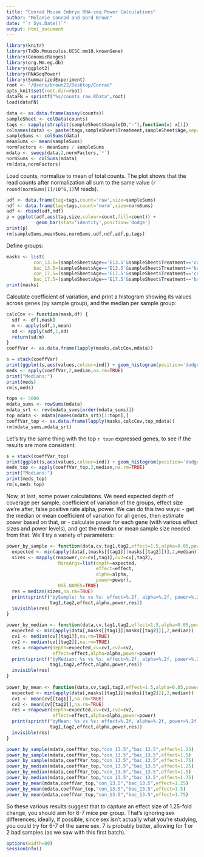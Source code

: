 ```yaml
---
title: "Conrad Mouse Embryo RNA-seq Power Calculations"
author: "Melanie Conrad and Gord Brown"
date: "`r Sys.Date()`"
output: html_document
---
```


```r
library(knitr)
library(TxDb.Mmusculus.UCSC.mm10.knownGene)
library(GenomicRanges)
library(org.Mm.eg.db)
library(ggplot2)
library(RNASeqPower)
library(SummarizedExperiment)
root <- "/Users/brown22/Desktop/Conrad"
opts_knit$set(root.dir=root)
dataFN = sprintf("%s/counts_raw.RData",root)
load(dataFN)
```

```r
data <- as.data.frame(assay(counts))
sampleSheet <- colData(counts)
tags <- sapply(strsplit(sampleSheet$SampleID,"-"),function(x) x[1])
colnames(data) <- paste(tags,sampleSheet$Treatment,sampleSheet$Age,sep="_")
sampleSums <- colSums(data)
meanSums <- mean(sampleSums)
normFactors <- meanSums / sampleSums
mdata <- sweep(data,2,normFactors,`*`)
normSums <- colSums(mdata)
rm(data,normFactors)
```

Load counts, normalize to mean of total counts.  The plot shows that the
read counts after normalization all sum to the same value
(`r round(normSums[1]/10^6,1)`M reads).

```r
udf <- data.frame(tag=tags,count='raw',size=sampleSums)
ndf <- data.frame(tag=tags,count='norm',size=normSums)
adf <- rbind(udf,ndf)
p = ggplot(adf,aes(tag,size,colour=count,fill=count)) +
           geom_bar(stat='identity',position='dodge')
print(p)
rm(sampleSums,meanSums,normSums,udf,ndf,adf,p,tags)
```

Define groups:

```r
masks <- list(
          con_13.5=(sampleSheet$Age=='E13.5'&sampleSheet$Treatment=='control'),
          bac_13.5=(sampleSheet$Age=='E13.5'&sampleSheet$Treatment=='bacteria'),
          con_17.5=(sampleSheet$Age=='E17.5'&sampleSheet$Treatment=='control'),
          bac_17.5=(sampleSheet$Age=='E17.5'&sampleSheet$Treatment=='bacteria'))
print(masks)
```

Calculate coefficient of variation, and print a histogram showing its values
across genes (by sample group), and the median per sample group:

```r
calcCov <- function(mask,df) {
  sdf <- df[,mask]
  m <- apply(sdf,1,mean)
  sd <- apply(sdf,1,sd)
  return(sd/m)
}
coeffVar <- as.data.frame(lapply(masks,calcCov,mdata))
```

```r
s = stack(coeffVar)
print(ggplot(s,aes(values,colour=ind)) + geom_histogram(position='dodge'))
meds <- apply(coeffVar,2,median,na.rm=TRUE)
print("Medians:")
print(meds)
rm(s,meds)
```

```r
topn <- 5000
mdata_sums <- rowSums(mdata)
mdata_srt <- rev(mdata_sums[order(mdata_sums)])
top_mdata <- mdata[names(mdata_srt)[1:topn],]
coeffVar_top <- as.data.frame(lapply(masks,calcCov,top_mdata))
rm(mdata_sums,mdata_srt)
```

Let's try the same thing with the top `r topn` expressed genes, to see if the
results are more consistent.

```r
s = stack(coeffVar_top)
print(ggplot(s,aes(values,colour=ind)) + geom_histogram(position='dodge'))
meds_top <- apply(coeffVar_top,2,median,na.rm=TRUE)
print("Medians:")
print(meds_top)
rm(s,meds_top)
```

Now, at last, some power calculations.  We need expected depth of coverage
per sample, coefficient of variation of the groups, effect size we're after,
false positive rate alpha, power.  We can do this two ways:
 - get the median or mean coefficient of variation for all genes, then
   estimate power based on that, or
 - calculate power for each gene (with various effect sizes and power levels),
   and get the median or mean sample size needed from that.
We'll try a variety of parameters:

```r
power_by_sample <- function(data,cv,tag1,tag2,effect=1.5,alpha=0.05,power=0.9) {
  expected <- min(apply(data[,(masks[[tag1]]|masks[[tag2]])],2,median))
  sizes <- mapply(rnapower,cv=cv[,tag1],cv2=cv[,tag2],
                   MoreArgs=list(depth=expected,
                                 effect=effect,
                                 alpha=alpha,
                                 power=power),
                   USE.NAMES=TRUE)
  res = median(sizes,na.rm=TRUE)
  print(sprintf("bySample: %s vs %s: effect=%.2f, alpha=%.2f, power=%.2f: median n=%.2f",
                tag1,tag2,effect,alpha,power,res))
  invisible(res)
}

power_by_median <- function(data,cv,tag1,tag2,effect=1.5,alpha=0.05,power=0.9) {
  expected <- min(apply(data[,masks[[tag1]]|masks[[tag2]]],2,median)) 
  cv1 <- median(cv[[tag1]],na.rm=TRUE)
  cv2 <- median(cv[[tag2]],na.rm=TRUE)
  res = rnapower(depth=expected,cv=cv1,cv2=cv2,
                 effect=effect,alpha=alpha,power=power)
  print(sprintf("byMedian: %s vs %s: effect=%.2f, alpha=%.2f, power=%.2f: median n=%.2f",
                tag1,tag2,effect,alpha,power,res))
  invisible(res)
}
  
power_by_mean <- function(data,cv,tag1,tag2,effect=1.5,alpha=0.05,power=0.9) {
  expected <- min(apply(data[,masks[[tag1]]|masks[[tag2]]],2,median)) 
  cv1 <- mean(cv[[tag1]],na.rm=TRUE)
  cv2 <- mean(cv[[tag2]],na.rm=TRUE)
  res = rnapower(depth=expected,cv=cv1,cv2=cv2,
                 effect=effect,alpha=alpha,power=power)
  print(sprintf("byMean: %s vs %s: effect=%.2f, alpha=%.2f, power=%.2f: median n=%.2f",
                tag1,tag2,effect,alpha,power,res))
  invisible(res)
}
```

```r
power_by_sample(mdata,coeffVar_top,"con_13.5","bac_13.5",effect=1.25)
power_by_sample(mdata,coeffVar_top,"con_13.5","bac_13.5",effect=1.5)
power_by_sample(mdata,coeffVar_top,"con_13.5","bac_13.5",effect=1.75)
power_by_median(mdata,coeffVar_top,"con_13.5","bac_13.5",effect=1.25)
power_by_median(mdata,coeffVar_top,"con_13.5","bac_13.5",effect=1.5)
power_by_median(mdata,coeffVar_top,"con_13.5","bac_13.5",effect=1.75)
power_by_mean(mdata,coeffVar_top,"con_13.5","bac_13.5",effect=1.25)
power_by_mean(mdata,coeffVar_top,"con_13.5","bac_13.5",effect=1.5)
power_by_mean(mdata,coeffVar_top,"con_13.5","bac_13.5",effect=1.75)
```

So these various results suggest that to capture an effect size of 1.25-fold
change, you should aim for 6-7 mice per group.  That's ignoring sex differences;
ideally, if possible, since sex isn't actually what you're studying, you could
try for 6-7 of the same sex.  7 is probably better, allowing for 1 or 2
bad samples (as we saw with this first batch).

```r
options(width=80)
sessionInfo()
```
